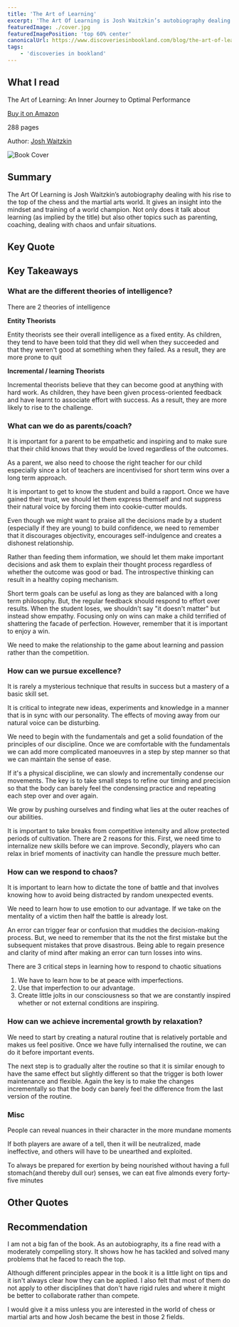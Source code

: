 ```yaml
---
title: 'The Art of Learning'
excerpt: 'The Art Of Learning is Josh Waitzkin’s autobiography dealing with his rise to the top of the chess and martial arts world. It gives an insight into the mindset and training of a world champion.'
featuredImage: ./cover.jpg
featuredImagePosition: 'top 60% center'
canonicalUrl: https://www.discoveriesinbookland.com/blog/the-art-of-learning
tags:
    - 'discoveries in bookland'
---
```


<!-- markdownlint-disable MD036 -->

## What I read

The Art of Learning: An Inner Journey to Optimal Performance

[Buy it on Amazon](https://www.amazon.com/The-Art-Learning-Journey-Performance/dp/0743277465/)

288 pages

Author: [Josh Waitzkin](https://www.joshwaitzkin.com/)

![Book Cover](./cover.jpg)

## Summary

The Art Of Learning is Josh Waitzkin’s autobiography dealing with his rise to the top of the chess and the martial arts world. It gives an insight into the mindset and training of a world champion. Not only does it talk about learning (as implied by the title) but also other topics such as parenting, coaching, dealing with chaos and unfair situations.

## Key Quote

<Quote quote="There are clear distinctions between what it takes to be decent, what it takes to be good, what it takes to be great, and what it takes to be among the best" />

## Key Takeaways

### What are the different theories of intelligence?

<Quote quote="Every loss is an opportunity for growth" />

There are 2 theories of intelligence

**Entity Theorists**

Entity theorists see their overall intelligence as a fixed entity. As children, they tend to have been told that they did well when they succeeded and that they weren't good at something when they failed. As a result, they are more prone to quit

**Incremental / learning Theorists**

Incremental theorists believe that they can become good at anything with hard work. As children, they have been given process-oriented feedback and have learnt to associate effort with success. As a result, they are more likely to rise to the challenge.

### What can we do as parents/coach?

It is important for a parent to be empathetic and inspiring and to make sure that their child knows that they would be loved regardless of the outcomes.

As a parent, we also need to choose the right teacher for our child especially since a lot of teachers are incentivised for short term wins over a long term approach.

It is important to get to know the student and build a rapport. Once we have gained their trust, we should let them express themself and not suppress their natural voice by forcing them into cookie-cutter moulds.

<Quote quote="Confidence is critical for a great competitor, but overconfidence is brittle." />

Even though we might want to praise all the decisions made by a student (especially if they are young) to build confidence, we need to remember that it discourages objectivity, encourages self-indulgence and creates a dishonest relationship.

Rather than feeding them information, we should let them make important decisions and ask them to explain their thought process regardless of whether the outcome was good or bad. The introspective thinking can result in a healthy coping mechanism.

Short term goals can be useful as long as they are balanced with a long term philosophy. But, the regular feedback should respond to effort over results. When the student loses, we shouldn't say "it doesn't matter" but instead show empathy. Focusing only on wins can make a child terrified of shattering the facade of perfection. However, remember that it is important to enjoy a win.

We need to make the relationship to the game about learning and passion rather than the competition.

### How can we pursue excellence?

It is rarely a mysterious technique that results in success but a mastery of a basic skill set.

<Quote quote="The intuition makes uncanny connections" />

It is critical to integrate new ideas, experiments and knowledge in a manner that is in sync with our personality. The effects of moving away from our natural voice can be disturbing.

<Quote quote="A common error is to take on too much at once" />

We need to begin with the fundamentals and get a solid foundation of the principles of our discipline. Once we are comfortable with the fundamentals we can add more complicated manoeuvres in a step by step manner so that we can maintain the sense of ease.

<Quote quote="We have to be able to do something slowly before we can have any hope of doing it correctly with speed" />

If it's a physical discipline, we can slowly and incrementally condense our movements. The key is to take small steps to refine our timing and precision so that the body can barely feel the condensing practice and repeating each step over and over again.

<Quote quote="Growth comes at the expense of previous comfort or safety." />

We grow by pushing ourselves and finding what lies at the outer reaches of our abilities.

<Quote quote="Tactics come easy once principles are in the blood" />

It is important to take breaks from competitive intensity and allow protected periods of cultivation. There are 2 reasons for this. First, we need time to internalize new skills before we can improve. Secondly, players who can relax in brief moments of inactivity can handle the pressure much better.

### How can we respond to chaos?

<Quote quote="No matter how much preparation we do, in the real tests of our lives, we’ll be in unfamiliar terrain" />

It is important to learn how to dictate the tone of battle and that involves knowing how to avoid being distracted by random unexpected events.

<Quote quote="Good competitors tend to rise to the level of the opposition" />

We need to learn how to use emotion to our advantage. If we take on the mentality of a victim then half the battle is already lost.

<Quote quote="The unconscious mind is a powerful tool, and learning how to relax under pressure is a key first step to tapping into its potential." />

An error can trigger fear or confusion that muddies the decision-making process. But, we need to remember that its the not the first mistake but the subsequent mistakes that prove disastrous. Being able to regain presence and clarity of mind after making an error can turn losses into wins.

<Quote quote="If we rely on having no nerves then when the pressure is high enough, or when the pain is too piercing to ignore, our ideal state will shatter" />

There are 3 critical steps in learning how to respond to chaotic situations

1. We have to learn how to be at peace with imperfections.
2. Use that imperfection to our advantage.
3. Create little jolts in our consciousness so that we are constantly inspired whether or not external conditions are inspiring.

### How can we achieve incremental growth by relaxation?

We need to start by creating a natural routine that is relatively portable and makes us feel positive. Once we have fully internalised the routine, we can do it before important events.

The next step is to gradually alter the routine so that it is similar enough to have the same effect but slightly different so that the trigger is both lower maintenance and flexible. Again the key is to make the changes incrementally so that the body can barely feel the difference from the last version of the routine.

### Misc

<Quote quote="It’s amazing how much you can learn about someone when they get caught in the rain" />

People can reveal nuances in their character in the more mundane moments

If both players are aware of a tell, then it will be neutralized, made ineffective, and others will have to be unearthed and exploited.

To always be prepared for exertion by being nourished without having a full stomach(and thereby dull our) senses, we can eat five almonds every forty-five minutes

## Other Quotes

<Quote quote="We should not expect the rest of the world to understand what it takes to become the best that we can become." />

<Quote quote="The road to success is not easy or else everyone would be the greatest at what they do" />

<Quote quote="Great ones are willing to get burned time and again as they sharpen their swords in the fire." />

<Quote quote="If your goal is to be mediocre, then you have a considerable margin for error." />

<Quote quote="To win, to be right, to have everything under control. This ultimately cripples growth" />

<Quote quote="Once you know what good feels like, you can zero in on it, search it out regardless of the pursuit" />

## Recommendation

I am not a big fan of the book. As an autobiography, its a fine read with a moderately compelling story. It shows how he has tackled and solved many problems that he faced to reach the top.

Although different principles appear in the book it is a little light on tips and it isn't always clear how they can be applied. I also felt that most of them do not apply to other disciplines that don't have rigid rules and where it might be better to collaborate rather than compete.

I would give it a miss unless you are interested in the world of chess or martial arts and how Josh became the best in those 2 fields.
